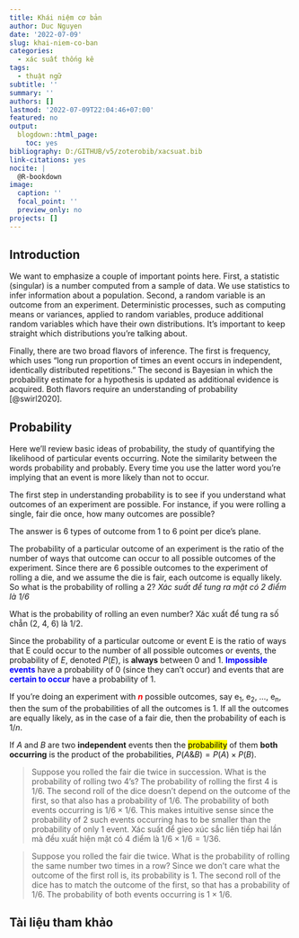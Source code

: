 ```yaml
---
title: Khái niệm cơ bản
author: Duc Nguyen
date: '2022-07-09'
slug: khai-niem-co-ban
categories:
  - xác suất thống kê
tags:
  - thuật ngữ
subtitle: ''
summary: ''
authors: []
lastmod: '2022-07-09T22:04:46+07:00'
featured: no
output:
  blogdown::html_page:
    toc: yes
bibliography: D:/GITHUB/v5/zoterobib/xacsuat.bib
link-citations: yes
nocite: |
  @R-bookdown
image:
  caption: ''
  focal_point: ''
  preview_only: no
projects: []
---
```


## Introduction

We want to emphasize a couple of important points here. First, a statistic (singular) is a number computed from a sample of data. We use statistics to infer information about a population. Second, a random variable is an outcome from an experiment. Deterministic processes, such as computing means or variances, applied to random variables, produce additional random variables which have their own distributions. It's important to keep straight which distributions you're talking about.

Finally, there are two broad flavors of inference. The first is frequency, which uses "long run proportion of times an event occurs in independent, identically distributed repetitions." The second is Bayesian in which the probability estimate for a hypothesis is updated as additional evidence is acquired. Both flavors require an understanding of probability [@swirl2020].

## Probability

Here we'll review basic ideas of probability, the study of quantifying the likelihood of particular events occurring. Note the similarity between the words probability and probably. Every time you use the latter word you're implying that an event is more likely than not to occur.

The first step in understanding probability is to see if you understand what  outcomes of an experiment are possible. For instance, if you were rolling a single, fair die once, how many outcomes are possible?
 
The answer is 6 types of outcome from 1 to 6 point per dice's plane.
 
The probability of a particular outcome of an experiment is the ratio of the number of ways that outcome can occur to all possible outcomes of the experiment. Since there are 6 possible outcomes to the experiment of rolling a die, and we assume the die is fair, each outcome is equally likely. So what is the probability of rolling a 2? *Xác suất để tung ra mặt có 2 điểm là $1/6$*

What is the probability of rolling an even number? Xác xuất để tung ra số chẵn (2, 4, 6) là $1/2$. 

Since the probability of a particular outcome or event E is the ratio of ways that E could occur to the number of all possible outcomes or events, the probability of $E$, denoted $P(E)$, is **always** between 0 and 1. <span style="color:blue">**Impossible events**</span> have a probability of 0 (since they can't occur) and events that are <span style="color:blue">**certain to occur**</span>  have a probability of 1.

If you're doing an experiment with <span style="color:red">***n***</span> possible outcomes, say e~1~, e~2~, ..., e~n~, then the sum of the probabilities of all the outcomes is 1. If all the outcomes are equally likely, as in the case of a fair die, then the probability of each is $1/n$.

If $A$ and $B$ are two **independent** events then the <mark>probability</mark> of them **both occurring** is the product of the probabilities, $P(A \& B) = P(A) \times P(B)$.

> Suppose you rolled the fair die twice in succession. What is the probability of rolling two 4's? The probability of rolling the first 4 is $1/6$. The second roll of the dice doesn't depend on the outcome of the first, so that also has a probability of $1/6$. The probability of both events occurring is $1/6 \times 1/6$. This makes intuitive sense since the probability of 2 such events occurring has to be smaller than the probability of only 1 event. Xác suất để gieo xúc sắc liên tiếp hai lần mà đều xuất hiện mặt có 4 điểm là $1/6 \times 1/6 = 1/36$.

> Suppose you rolled the fair die twice. What is the probability of rolling the same number two times in a row? Since we don't care what the outcome of the first roll is, its probability is $1$. The second roll of the dice has to match the outcome of the first, so that has a probability of $1/6$. The probability of both events occurring is $1 \times 1/6$.

## Tài liệu tham khảo

